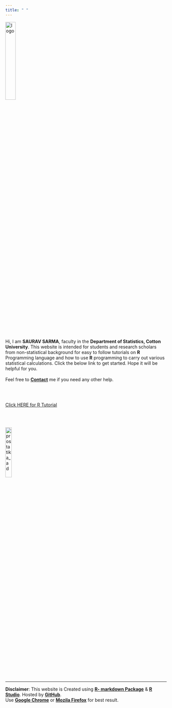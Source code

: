 ```yaml
---
title: " "
---
```



<!-- Calling the CSS -->

<link rel="stylesheet" href="mystyle.css" type="text/css">

<link rel="stylesheet" href="https://cdnjs.cloudflare.com/ajax/libs/font-awesome/4.7.0/css/font-awesome.min.css">

<div class="img1">
<img src="images/logo.png" alt="logo"  style="width:25%;">
</div>


<div class="text_block">
Hi, I am **SAURAV SARMA**, faculty in the **Department of Statistics, Cotton University**. This website is intended for students and research scholars from non-statistical background for easy to follow tutorials on **R** Programming language and how to use **R** programming to carry out various statistical calculations. Click the below link to get started. Hope it will be helpful for you.
<br></br>
Feel free to 
<a href="me.html">**Contact**</a> 
me if you need any other help.
</div>




<br></br>

<div>
<a href="intoduction.html">
  <div class="btn"> Click HERE for R Tutorial </div>
</a>
</div>

<!-- <ul> -->
<!--   + <a href="intoduction.html"><h4>R Programming</h4> (Click Me) </a> -->
  
  <!-- + SPSS -->

  <!-- + Fundamentals of Statistics -->

  <!-- + Bio Statistics -->
<!-- </ul> -->

<br></br>


<a href="https://www.facebook.com/ProStatikaGuwahati/">
  <img src="images/prostat_banner.png" alt="prostatika_ad"  style="width:20%;">
</a>


---
**Disclaimer**: This website is Created using [**R- markdown Package**](https://rmarkdown.rstudio.com/) & [**R Studio**](https://www.rstudio.com/). Hosted by [**GitHub**](https://github.com/).  
Use [__Google Chrome__](https://www.google.com/chrome/) or [**Mozila Firefox**](https://www.mozilla.org/en-US/firefox/new/) for best result.